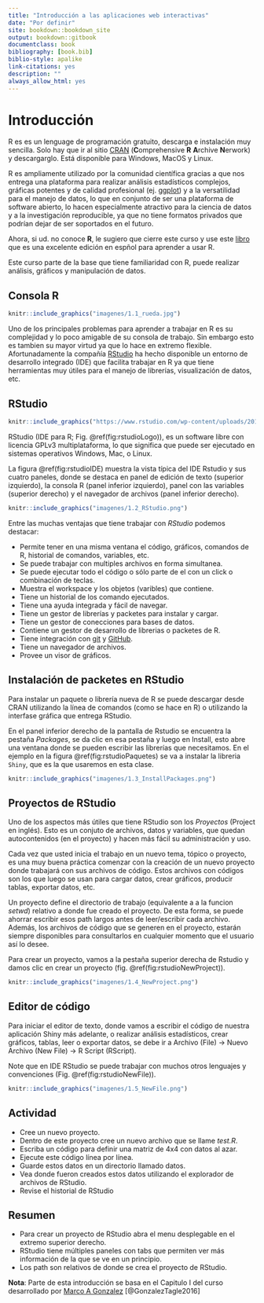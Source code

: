 ```yaml
--- 
title: "Introducción a las aplicaciones web interactivas"
date: "Por definir"
site: bookdown::bookdown_site
output: bookdown::gitbook
documentclass: book
bibliography: [book.bib]
biblio-style: apalike
link-citations: yes
description: ""
always_allow_html: yes
---
```



# Introducción

R es es un lenguage de programación gratuito, descarga e instalación muy sencilla. Solo hay que ir al sitio
[CRAN](ttp://cran.r-project.org){taget=_new} (**C**omprehensive **R** **A**rchive **N**erwork) y descargarglo. Está disponible
para Windows, MacOS y Linux. 

R es ampliamente utilizado por la comunidad científica gracias a que nos entrega una plataforma para realizar análisis 
estadísticos complejos, gráficas potentes y de calidad profesional (ej. [ggplot](https://ggplot2.tidyverse.org/){target=_new}) y a la 
versatilidad para el manejo de datos, lo que en conjunto de ser una plataforma de software abierto, lo hacen especialmente 
atractivo para la ciencia de datos y a la investigación reproducible, ya que no tiene formatos privados que podrían dejar de 
ser soportados en el futuro. 

Ahora, si ud. no conoce **R**, le sugiero que cierre este curso y use este [libro](https://es.r4ds.hadley.nz/?fbclid=IwAR1DDPfhmrCdxkca5OqQa1D7hA5BBzzJVpKTjB62KbgtEFcxweJAmGPlKeY#) que es una excelente 
edición en espñol para aprender a usar R.

Este curso parte de la base que tiene familiaridad con R, puede realizar análisis, gráficos y manipulación de datos. 


## Consola R

```r
knitr::include_graphics("imagenes/1.1_rueda.jpg")
```

Uno de los principales problemas para aprender a trabajar en R es su complejidad y lo poco amigable de su consola
de trabajo. Sin embargo esto es tambien su mayor virtud ya que lo hace en extremo flexible. Afortunadamente la compañía
[RStudio](http://www.rstudio.com){target=_new} ha hecho disponible un entorno de desarrollo integrado (IDE) que facilita
trabajar en R ya que tiene herramientas muy útiles para el manejo de librerías, visualización de datos, etc.

## RStudio

```r
knitr::include_graphics("https://www.rstudio.com/wp-content/uploads/2019/03/RStudio-Logo-Blue-Gray-125.png")
```

RStudio (IDE para R; Fig. \@ref(fig:rstudioLogo)), es un software libre con licencia GPLv3 multiplataforma, lo que significa
que puede ser ejecutado en sistemas operativos Windows, Mac, o Linux. 

La figura \@ref(fig:rstudioIDE) muestra la vista típica del IDE Rstudio y sus cuatro paneles, donde se destaca en panel de 
edición de texto (superior izquierdo), la consola R (panel inferior izquierdo), panel con las variables (superior derecho) y 
el navegador de archivos (panel inferior derecho).

```r
knitr::include_graphics("imagenes/1.2_RStudio.png")
```

Entre las muchas ventajas que tiene trabajar con _RStudio_ podemos destacar:

- Permite tener en una misma ventana el código, gráficos, comandos de R, historial de comandos, variables, etc.
- Se puede trabajar con multiples archivos en forma simultanea.
- Se puede ejecutar todo el código o sólo parte de el con un click o combinación de teclas. 
- Muestra el workspace y los objetos (varibles) que contiene.
- Tiene un historial de los comando ejecutados. 
- Tiene una ayuda integrada y fácil de navegar.
- Tiene un gestor de librerías y packetes para instalar y cargar.
- Tiene un gestor de conecciones para bases de datos.
- Contiene un gestor de desarrollo de librerias o packetes de R.
- Tiene integración con [git](https://git-scm.com/){target=_new} y [GitHub](https://github.com/){target=_new}.
- Tiene un navegador de archivos.
- Provee un visor de gráficos.

## Instalación de packetes en RStudio

Para instalar un paquete o librería nueva de R se puede descargar desde CRAN utilizando la línea de comandos (como se hace en R)
o utilizando la interfase gráfica que entrega RStudio.

En el panel inferior derecho de la pantalla de Rstudio se encuentra la pestaña _Packages_, se da clic en esa pestaña y luego 
en Install, esto abre una ventana donde se pueden escribir las librerías que necesitamos. En el ejemplo en la figura
\@ref(fig:rstudioPaquetes) se va a instalar la libreria `Shiny`, que es la que usaremos en esta clase.

```r
knitr::include_graphics("imagenes/1.3_InstallPackages.png")
```

## Proyectos de RStudio

Uno de los aspectos más útiles que tiene RStudio son los _Proyectos_ (Project en inglés). Esto es un conjuto de
archivos, datos y variables, que quedan autocontenidos (en el proyecto) y hacen más fácil su administración y uso. 

Cada vez que usted inicia el trabajo en un nuevo tema, tópico o proyecto, es una muy buena práctica comenzar con la 
creación de un nuevo proyecto donde trabajará con sus archivos de código. Estos archivos con códigos son los que luego
se usan para cargar datos, crear gráficos, producir tablas, exportar datos, etc.

Un proyecto define el directorio de trabajo (equivalente a a la funcion _setwd_) relativo a donde fue creado el proyecto.
De esta forma, se puede ahorrar escribir esos path largos antes de leer/escribir cada archivo. Además, los archivos de 
código que se generen en el proyecto, estarán siempre disponibles para consultarlos en cualquier momento que el usuario
así lo desee. 

Para crear un proyecto, vamos a la pestaña superior derecha de Rstudio y damos clic en crear un proyecto (fig.
\@ref(fig:rstudioNewProject)).

```r
knitr::include_graphics("imagenes/1.4_NewProject.png")
```

## Editor de código

Para iniciar el editor de texto, donde vamos a escribir el código de nuestra aplicación Shiny más adelante, o
realizar análisis estadísticos, crear gráficos, tablas, leer o exportar datos, se debe ir a Archivo (File) -> Nuevo Archivo
(New File) -> R Script (RScript). 

Note que en IDE RStudio se puede trabajar con muchos otros lenguajes y convenciones (Fig. \@ref(fig:rstudioNewFile)).

```r
knitr::include_graphics("imagenes/1.5_NewFile.png")
```

## Actividad

- Cree un nuevo proyecto.
- Dentro de este proyecto cree un nuevo archivo que se llame _test.R_.
- Escriba un código para definir una matriz de 4x4 con datos al azar.
- Ejecute este código línea por línea.
- Guarde estos datos en un directorio llamado datos.
- Vea donde fueron creados estos datos utilizando el explorador de archivos de RStudio.
- Revise el historial de RStudio

## Resumen

- Para crear un proyecto de RStudio abra el menu desplegable en el extremo superior derecho.
- RStudio tiene múltiples paneles con tabs que permiten ver más información de la que se ve en un principio.
- Los path son relativos de donde se crea el proyecto de RStudio.

**Nota**: Parte de esta introducción se basa en el Capitulo I del curso desarrollado por [Marco A Gonzalez](https://rstudio-pubs-static.s3.amazonaws.com/195980_3f4cd84bc3ca434daeec55c6c211d13e.html){target=_new} [@GonzalezTagle2016]
